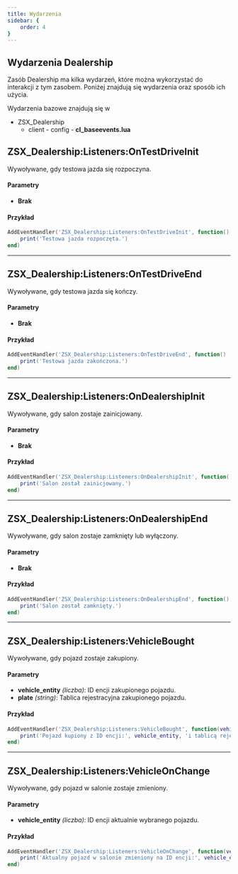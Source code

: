 ```yaml
---
title: Wydarzenia
sidebar: {
    order: 4
}
---
```


## Wydarzenia Dealership

Zasób Dealership ma kilka wydarzeń, które można wykorzystać do interakcji z tym zasobem. Poniżej znajdują się wydarzenia oraz sposób ich użycia.

Wydarzenia bazowe znajdują się w



<FileTree>

- ZSX_Dealership
  - client
        - config
            - **cl_baseevents.lua**

</FileTree>

## **ZSX_Dealership:Listeners:OnTestDriveInit**

Wywoływane, gdy testowa jazda się rozpoczyna.

#### Parametry
- **Brak**


#### Przykład
```lua
AddEventHandler('ZSX_Dealership:Listeners:OnTestDriveInit', function()
    print('Testowa jazda rozpoczęta.')
end)
```

---

## **ZSX_Dealership:Listeners:OnTestDriveEnd**

Wywoływane, gdy testowa jazda się kończy.

#### Parametry
- **Brak**


#### Przykład
```lua
AddEventHandler('ZSX_Dealership:Listeners:OnTestDriveEnd', function()
    print('Testowa jazda zakończona.')
end)
```

---

## **ZSX_Dealership:Listeners:OnDealershipInit**

Wywoływane, gdy salon zostaje zainicjowany.

#### Parametry
- **Brak**


#### Przykład
```lua
AddEventHandler('ZSX_Dealership:Listeners:OnDealershipInit', function()
    print('Salon został zainicjowany.')
end)
```

---

## **ZSX_Dealership:Listeners:OnDealershipEnd**

Wywoływane, gdy salon zostaje zamknięty lub wyłączony.

#### Parametry
- **Brak**


#### Przykład
```lua
AddEventHandler('ZSX_Dealership:Listeners:OnDealershipEnd', function()
    print('Salon został zamknięty.')
end)
```

---

## **ZSX_Dealership:Listeners:VehicleBought**

Wywoływane, gdy pojazd zostaje zakupiony.

#### Parametry
- **vehicle_entity** *(liczba)*: ID encji zakupionego pojazdu.
- **plate** *(string)*: Tablica rejestracyjna zakupionego pojazdu.


#### Przykład
```lua
AddEventHandler('ZSX_Dealership:Listeners:VehicleBought', function(vehicle_entity, plate)
    print('Pojazd kupiony z ID encji:', vehicle_entity, 'i tablicą rejestracyjną:', plate)
end)
```

---

## **ZSX_Dealership:Listeners:VehicleOnChange**

Wywoływane, gdy pojazd w salonie zostaje zmieniony.

#### Parametry
- **vehicle_entity** *(liczba)*: ID encji aktualnie wybranego pojazdu.


#### Przykład
```lua
AddEventHandler('ZSX_Dealership:Listeners:VehicleOnChange', function(vehicle_entity)
    print('Aktualny pojazd w salonie zmieniony na ID encji:', vehicle_entity)
end)
```
